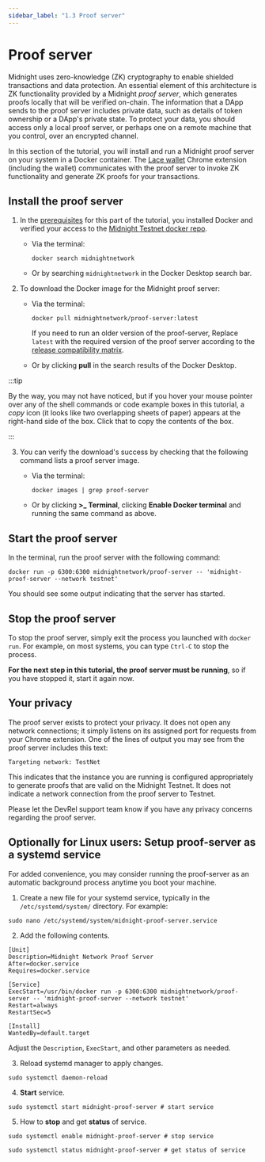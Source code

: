 ```yaml
---
sidebar_label: "1.3 Proof server"
---
```


# Proof server

Midnight uses zero-knowledge (ZK) cryptography to enable shielded
transactions and data protection. An essential element of this
architecture is ZK functionality provided by a Midnight *proof
server*, which generates proofs locally that will be verified on-chain. The information that a DApp sends to the proof server includes
private data, such as details of token ownership or a DApp's
private state. To protect your data, you should access only a local
proof server, or perhaps one on a remote machine that you control,
over an encrypted channel.

In this section of the tutorial, you will install and run a Midnight
proof server on your system in a Docker container. The [Lace wallet](/docs/develop/tutorial/1-using/chrome-ext.mdx)
Chrome extension (including the wallet) communicates with the proof
server to invoke ZK functionality and generate ZK proofs for your
transactions.

## Install the proof server

1. In the [prerequisites](./index.mdx) for this part of the tutorial, you
installed Docker and verified your access to the [Midnight Testnet docker repo](https://hub.docker.com/u/midnightnetwork).

   - Via the terminal:

      ```shell
      docker search midnightnetwork
      ```

   - Or by searching `midnightnetwork` in the Docker Desktop search bar.

2. To download the Docker image for the Midnight proof server:

   - Via the terminal:

      ```shell
      docker pull midnightnetwork/proof-server:latest
      ```

      If you need to run an older version of the proof-server, Replace `latest` with the required version of the proof server according to the [release compatibility matrix](../../../relnotes/comp-matrix).

   - Or by clicking **pull** in the search results of the Docker Desktop.


:::tip

By the way, you may not have noticed, but if you hover your mouse
pointer over any of the shell commands or code example boxes in this
tutorial, a *copy* icon (it looks like two overlapping sheets of paper)
appears at the right-hand side of the box. Click that to copy the
contents of the box.

:::

3. You can verify the download's success by checking that the following
command lists a proof server image.

   - Via the terminal:

      ```shell
      docker images | grep proof-server
      ```
    
   - Or by clicking **>_ Terminal**, clicking **Enable Docker terminal** and running the same command as above.


## Start the proof server

In the terminal, run the proof server with the following command:

```shell
docker run -p 6300:6300 midnightnetwork/proof-server -- 'midnight-proof-server --network testnet'
```

You should see some output indicating that the server has started.

## Stop the proof server

To stop the proof server, simply exit the process you launched with
`docker run`. For example, on most systems, you can type `Ctrl-C` to
stop the process.

**For the next step in this tutorial, the proof server must be
running**, so if you have stopped it, start it again now.

## Your privacy

The proof server exists to protect your privacy.  It does not open any
network connections; it simply listens on its assigned port for
requests from your Chrome extension. One of the lines of output you
may see from the proof server includes this text:

```
Targeting network: TestNet
```

This indicates that the instance you are running is configured
appropriately to generate proofs that are valid on the Midnight
Testnet. It does not indicate a network connection from the proof
server to Testnet.

Please let the DevRel support team know if you have any privacy
concerns regarding the proof server.

## Optionally for Linux users: Setup proof-server as a systemd service

For added convenience, you may consider running the proof-server as an automatic background process anytime you boot your machine.

1. Create a new file for your systemd service, typically in the `/etc/systemd/system/` directory. For example:

```shell
sudo nano /etc/systemd/system/midnight-proof-server.service
```

2. Add the following contents.

```
[Unit]
Description=Midnight Network Proof Server
After=docker.service
Requires=docker.service

[Service]
ExecStart=/usr/bin/docker run -p 6300:6300 midnightnetwork/proof-server -- 'midnight-proof-server --network testnet'
Restart=always
RestartSec=5

[Install]
WantedBy=default.target
```

Adjust the `Description`, `ExecStart`, and other parameters as needed.

3. Reload systemd manager to apply changes.

```shell
sudo systemctl daemon-reload
```

4. **Start** service.
```
sudo systemctl start midnight-proof-server # start service
```

5. How to **stop** and get **status** of service.

```shell
sudo systemctl enable midnight-proof-server # stop service

sudo systemctl status midnight-proof-server # get status of service
```